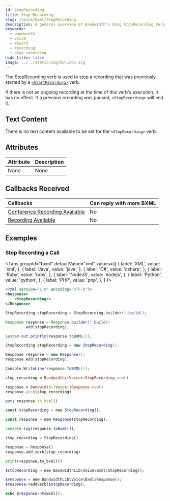 ```yaml
---
id: stopRecording
title: Stop Recording
slug: /voice/bxml/stopRecording
description: A general overview of Bandwidth's Ring StopRecording Verb
keywords:
  - bandwidth
  - voice
  - record
  - recording
  - stop recording
hide_title: false
image: ../../static/img/bw-icon.svg
---
```



The StopRecording verb is used to stop a recording that was previously started by a [`<StartRecording>`](/docs/voice/bxml/startRecording) verb.

If there is not an ongoing recording at the time of this verb's execution, it has no effect.
If a previous recording was paused, `<StopRecording>` will end it.

## Text Content

There is no text content available to be set for the `<StopRecording>` verb.

## Attributes

| Attribute | Description |
|:----------|:------------|
| None      | None        |

## Callbacks Received

| Callbacks                                                         | Can reply with more BXML |
|:------------------------------------------------------------------|:-------------------------|
| [Conference Recording Available](/docs/voice/webhooks/recordingAvailable) | No                    |
| [Recording Available](/docs/voice/webhooks/recordingAvailable)         | No                       |

## Examples

### Stop Recording a Call

<Tabs
  groupId="bxml"
  defaultValue="xml"
  values={[
    { label: 'XML', value: 'xml', },
    { label: 'Java', value: 'java', },
    { label: 'C#', value: 'csharp', },
    { label: 'Ruby', value: 'ruby', },
    { label: 'NodeJS', value: 'nodejs', },
    { label: 'Python', value: 'python', },
    { label: 'PHP', value: 'php', },
  ]
}>
<TabItem value="xml">

```xml
<?xml version="1.0" encoding="UTF-8"?>
<Response>
    <StopRecording/>
</Response>
```

</TabItem>
<TabItem value="java">

```java
StopRecording stopRecording = StopRecording.builder().build();

Response response = Response.builder().build()
        .add(stopRecording);

System.out.println(response.toBXML());
```

</TabItem>
<TabItem value="csharp">

```csharp
StopRecording stopRecording = new StopRecording();

Response response = new Response();
response.Add(stopRecording);

Console.WriteLine(response.ToBXML());
```

</TabItem>
<TabItem value="ruby">

```ruby
stop_recording = Bandwidth::Voice::StopRecording.new()

response = Bandwidth::Voice::Response.new()
response.push(stop_recording)

puts response.to_bxml()
```

</TabItem>
<TabItem value="nodejs">

```js
const stopRecording = new StopRecording();

const response = new Response(stopRecording);

console.log(response.toBxml());
```

</TabItem>
<TabItem value="python">

```python
stop_recording = StopRecording()

response = Response()
response.add_verb(stop_recording)

print(response.to_bxml())
```

</TabItem>
<TabItem value="php">

```php
$stopRecording = new BandwidthLib\Voice\Bxml\StopRecording();

$response = new BandwidthLib\Voice\Bxml\Response();
$response->addVerb($stopRecording);

echo $response->toBxml();
```

</TabItem>
</Tabs>
